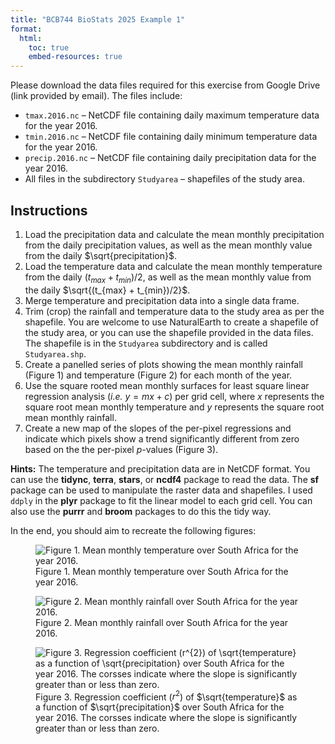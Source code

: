 ```yaml
---
title: "BCB744 BioStats 2025 Example 1"
format: 
  html:
    toc: true
    embed-resources: true
---
```


Please download the data files required for this exercise from Google Drive (link provided by email). The files include:

* `tmax.2016.nc` -- NetCDF file containing daily maximum temperature data for the year 2016.
* `tmin.2016.nc` -- NetCDF file containing daily minimum temperature data for the year 2016.
* `precip.2016.nc` -- NetCDF file containing daily precipitation data for the year 2016.
* All files in the subdirectory `Studyarea` -- shapefiles of the study area.

## Instructions

1. Load the precipitation data and calculate the mean monthly precipitation from the daily precipitation values, as well as the mean monthly value from the daily $\sqrt{precipitation}$.
2. Load the temperature data and calculate the mean monthly temperature from the daily $(t_{max} + t_{min})/2$, as well as the mean monthly value from the daily $\sqrt{(t_{max} + t_{min})/2}$.
3. Merge temperature and precipitation data into a single data frame.
4. Trim (crop) the rainfall and temperature data to the study area as per the shapefile. You are welcome to use NaturalEarth to create a shapefile of the study area, or you can use the shapefile provided in the data files. The shapefile is in the `Studyarea` subdirectory and is called `Studyarea.shp`.
5. Create a panelled series of plots showing the mean monthly rainfall (Figure 1) and temperature (Figure 2) for each month of the year.
6. Use the square rooted mean monthly surfaces for least square linear regression analysis (*i.e.* $y = mx + c$) per grid cell, where $x$ represents the square root mean monthly temperature and $y$ represents the square root mean monthly rainfall.
7. Create a new map of the slopes of the per-pixel regressions and indicate which pixels show a trend significantly different from zero based on the the per-pixel *p*-values (Figure 3).

**Hints:** The temperature and precipitation data are in NetCDF format. You can use the **tidync**, **terra**, **stars**, or **ncdf4** package to read the data. The **sf** package can be used to manipulate the raster data and shapefiles. I used `ddply` in the **plyr** package to fit the linear model to each grid cell. You can also use the **purrr** and **broom** packages to do this the tidy way.

In the end, you should aim to recreate the following figures:

![Figure 1. Mean monthly temperature over South Africa for the year 2016.](SA_temp.png)

![Figure 2. Mean monthly rainfall over South Africa for the year 2016.](SA_precip.png)

![Figure 3. Regression coefficient ($r^{2}$) of $\sqrt{temperature}$ as a function of $\sqrt{precipitation}$ over South Africa for the year 2016. The corsses indicate where the slope is significantly greater than or less than zero.](SA_regr.png)
